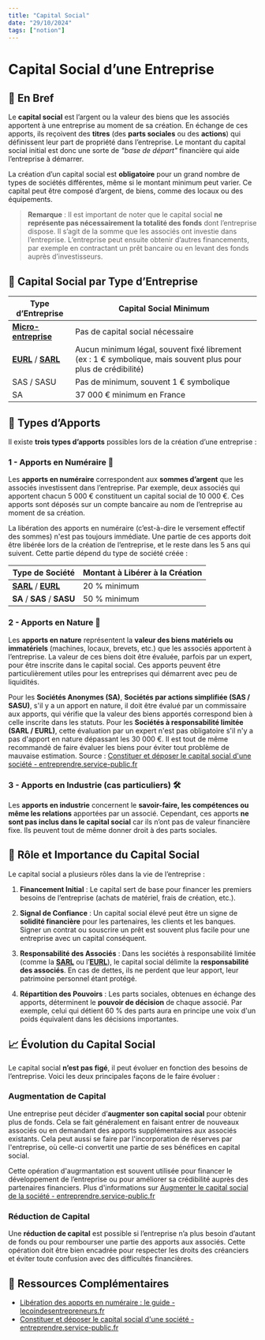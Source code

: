 ```yaml
---
title: "Capital Social"
date: "29/10/2024"
tags: ["notion"]
---
```


# Capital Social d’une Entreprise

## 📝 En Bref

Le **capital social** est l’argent ou la valeur des biens que les associés apportent à une entreprise au moment de sa création. En échange de ces apports, ils reçoivent des **titres** (des **parts sociales** ou des **actions**) qui définissent leur part de propriété dans l’entreprise. Le montant du capital social initial est donc une sorte de *"base de départ"* financière qui aide l’entreprise à démarrer.

La création d’un capital social est **obligatoire** pour un grand nombre de types de sociétés différentes, même si le montant minimum peut varier. Ce capital peut être composé d’argent, de biens, comme des locaux ou des équipements.

> **Remarque** : Il est important de noter que le capital social **ne représente pas nécessairement la totalité des fonds** dont l’entreprise dispose. Il s’agit de la somme que les associés ont investie dans l’entreprise. L’entreprise peut ensuite obtenir d’autres financements, par exemple en contractant un prêt bancaire ou en levant des fonds auprès d’investisseurs.

## 🧾 Capital Social par Type d’Entreprise

| **Type d’Entreprise**     | **Capital Social Minimum**                   |
|---------------------------|----------------------------------------------|
| [**Micro-entreprise**](https://www.eos-projets.fr/ressources/statuts-micro-entreprise)           | Pas de capital social nécessaire             |
| [**EURL**](https://www.eos-projets.fr/ressources/statuts-eurl) / [**SARL**](https://www.eos-projets.fr/ressources/statuts-sarl)                 | Aucun minimum légal, souvent fixé librement (ex : 1 € symbolique, mais souvent plus pour plus de crédibilité) |
| SAS / SASU                  | Pas de minimum, souvent 1 € symbolique       |
| SA                        | 37 000 € minimum en France                   |

## 💼 Types d’Apports

Il existe **trois types d’apports** possibles lors de la création d’une entreprise :

### 1 - Apports en Numéraire 💸

Les **apports en numéraire** correspondent aux **sommes d’argent** que les associés investissent dans l’entreprise. Par exemple, deux associés qui apportent chacun 5 000 € constituent un capital social de 10 000 €. Ces apports sont déposés sur un compte bancaire au nom de l’entreprise au moment de sa création.

La libération des apports en numéraire (c’est-à-dire le versement effectif des sommes) n'est pas toujours immédiate. Une partie de ces apports doit être libérée lors de la création de l’entreprise, et le reste dans les 5 ans qui suivent. Cette partie dépend du type de société créée :

| **Type de Société** | **Montant à Libérer à la Création** |
|---------------------|------------------------------------|
| [**SARL**](https://www.eos-projets.fr/ressources/statuts-sarl) / [**EURL**](https://www.eos-projets.fr/ressources/statuts-eurl) | 20 % minimum |
| **SA** / **SAS** / **SASU** | 50 % minimum |

### 2 - Apports en Nature 🏢

Les **apports en nature** représentent la **valeur des biens matériels ou immatériels** (machines, locaux, brevets, etc.) que les associés apportent à l’entreprise. La valeur de ces biens doit être évaluée, parfois par un expert, pour être inscrite dans le capital social. Ces apports peuvent être particulièrement utiles pour les entreprises qui démarrent avec peu de liquidités.

Pour les **Sociétés Anonymes (SA)**, **Sociétés par actions simplifiée (SAS / SASU)**, s'il y a un apport en nature, il doit être évalué par un commissaire aux apports, qui vérifie que la valeur des biens apportés correspond bien à celle inscrite dans les statuts. Pour les **Sociétés à responsabilité limitée (SARL / EURL)**, cette évaluation par un expert n'est pas obligatoire s'il n'y a pas d'apport en nature dépassant les 30 000 €. Il est tout de même recommandé de faire évaluer les biens pour éviter tout problème de mauvaise estimation. Source : [Constituer et déposer le capital social d'une société - entreprendre.service-public.fr](https://entreprendre.service-public.fr/vosdroits/F32333)

### 3 - Apports en Industrie (cas particuliers) 🛠️

Les **apports en industrie** concernent le **savoir-faire, les compétences ou même les relations** apportées par un associé. Cependant, ces apports **ne sont pas inclus dans le capital social** car ils n’ont pas de valeur financière fixe. Ils peuvent tout de même donner droit à des parts sociales.

## 🔗 Rôle et Importance du Capital Social

Le capital social a plusieurs rôles dans la vie de l’entreprise :

1. **Financement Initial** : Le capital sert de base pour financer les premiers besoins de l’entreprise (achats de matériel, frais de création, etc.).
  
2. **Signal de Confiance** : Un capital social élevé peut être un signe de **solidité financière** pour les partenaires, les clients et les banques. Signer un contrat ou souscrire un prêt est souvent plus facile pour une entreprise avec un capital conséquent.

3. **Responsabilité des Associés** : Dans les sociétés à responsabilité limitée (comme la [**SARL**](https://www.eos-projets.fr/ressources/statuts-sarl) ou l’[**EURL**](https://www.eos-projets.fr/ressources/statuts-eurl)), le capital social délimite la **responsabilité des associés**. En cas de dettes, ils ne perdent que leur apport, leur patrimoine personnel étant protégé.

4. **Répartition des Pouvoirs** : Les parts sociales, obtenues en échange des apports, déterminent le **pouvoir de décision** de chaque associé. Par exemple, celui qui détient 60 % des parts aura en principe une voix d'un poids équivalent dans les décisions importantes.

## 📈 Évolution du Capital Social

Le capital social **n’est pas figé**, il peut évoluer en fonction des besoins de l’entreprise. Voici les deux principales façons de le faire évoluer :

### Augmentation de Capital

Une entreprise peut décider d’**augmenter son capital social** pour obtenir plus de fonds. Cela se fait généralement en faisant entrer de nouveaux associés ou en demandant des apports supplémentaires aux associés existants. Cela peut aussi se faire par l'incorporation de réserves par l'entreprise, où celle-ci convertit une partie de ses bénéfices en capital social.

Cette opération d'augrmantation est souvent utilisée pour financer le développement de l’entreprise ou pour améliorer sa crédibilité auprès des partenaires financiers. Plus d'informations sur [Augmenter le capital social de la société - entreprendre.service-public.fr](https://entreprendre.service-public.fr/vosdroits/F36250)

### Réduction de Capital

Une **réduction de capital** est possible si l’entreprise n’a plus besoin d’autant de fonds ou pour rembourser une partie des apports aux associés. Cette opération doit être bien encadrée pour respecter les droits des créanciers et éviter toute confusion avec des difficultés financières.


## 🔗 Ressources Complémentaires

- [Libération des apports en numéraire : le guide - lecoindesentrepreneurs.fr](https://www.lecoindesentrepreneurs.fr/liberation-des-apports-en-numeraire/)
- [Constituer et déposer le capital social d'une société - entreprendre.service-public.fr](https://entreprendre.service-public.fr/vosdroits/F32333)